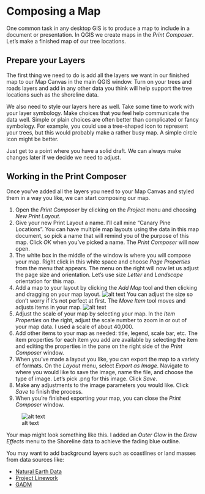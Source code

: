 # Composing a Map
One common task in any desktop GIS is to produce a map to include in a document or presentation.  In QGIS we create maps in the *Print Composer*.  Let's make a finished map of our tree locations.

## Prepare your Layers
The first thing we need to do is add all the layers we want in our finished map to our Map Canvas in the main QGIS window.  Turn on your trees and roads layers and add in any other data you think will help support the tree locations such as the shoreline data.

We also need to style our layers here as well.  Take some time to work with your layer symbology.  Make choices that you feel help communicate the data well.  Simple or plain choices are often better than complicated or fancy symbology.  For example, you could use a tree-shaped icon to represent your trees, but this would probably make a rather busy map.  A simple circle icon might be better.

Just get to a point where you have a solid draft.  We can always make changes later if we decide we need to adjust.

## Working in the Print Composer
Once you've added all the layers you need to your Map Canvas and styled them in a way you like, we can start composing our map.

1. Open the *Print Composer* by clicking on the *Project* menu and choosing *New Print Layout*.
1. Give your new Print Layout a name.  I'll call mine "Canary Pine Locations".  You can have multiple map layouts using the data in this map document, so pick a name that will remind you of the purpose of this map.  Click *OK* when you've picked a name. The *Print Composer* will now open.
1. The white box in the middle of the window is where you will compose your map.  Right click in this white space and choose *Page Properties* from the menu that appears.  The menu on the right will now let us adjust the page size and orientation.  Let's use size *Letter* and *Landscape* orientation for this map.  
1. Add a map to your layout by clicking the *Add Map* tool and then clicking and dragging on your map layout. ![alt text](./images/Tool_AddMap.PNG "Add Map tool.")  You can adjust the size so don't worry if it's not perfect at first.  The *Move Item* tool moves and adjusts items in your map.  ![alt text](./images/Tool_MoveItem.PNG "Move Item tool.")
1. Adjust the scale of your map by selecting your map.  In the *Item Properties* on the right, adjust the scale number to zoom in or out of your map data.  I used a scale of about 40,000.
1. Add other items to your map as needed: title, legend, scale bar, etc. The item properties for each item you add are available by selecting the item and editing the properties in the pane on the right side of the *Print Composer* window.
1. When you've made a layout you like, you can export the map to a variety of formats.  On the *Layout* menu, select *Export as Image*.  Navigate to where you would like to save the image, name the file, and choose the type of image.  Let's pick .png for this image.  Click *Save*.
1. Make any adjustments to the image parameters you would like.  Click *Save* to finish the process.
1. When you're finished exporting your map, you can close the *Print Composer* window.

![alt text](./images/Map_CanaryPineLocations.png "Finished map of canary pine locations.")

Your map might look something like this.  I added an *Outer Glow* in the *Draw Effects* menu to the Shoreline data to achieve the fading blue outline.

You may want to add background layers such as coastlines or land masses from data sources like:

* [Natural Earth Data](http://naturalearthdata.com/)
* [Project Linework](http://www.projectlinework.org/)
* [GADM](https://gadm.org/)
